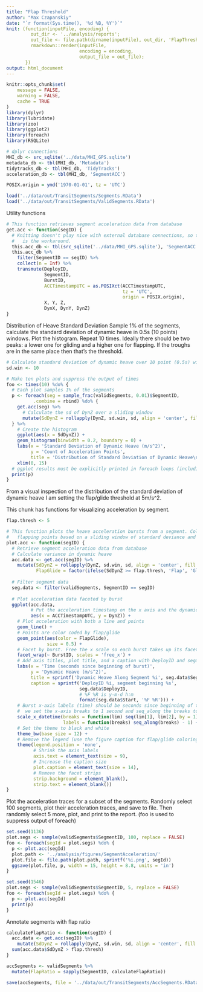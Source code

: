 ```yaml
---
title: "Flap Threshold"
author: "Max Czapanskiy"
date: "`r format(Sys.time(), '%d %B, %Y')`"
knit: (function(inputFile, encoding) { 
         out_dir <- '../analysis/reports';
         out_file <- file.path(dirname(inputFile), out_dir, 'FlapThreshold.html');
         rmarkdown::render(inputFile,
                           encoding = encoding, 
                           output_file = out_file);
       })
output: html_document
---
```


```r
knitr::opts_chunk$set(
	message = FALSE,
	warning = FALSE,
	cache = TRUE
)
library(dplyr)
library(lubridate)
library(zoo)
library(ggplot2)
library(foreach)
library(RSQLite)

# dplyr connections
MHI_db <- src_sqlite('../data/MHI_GPS.sqlite')
metadata_db <- tbl(MHI_db, 'Metadata')
tidytracks_db <- tbl(MHI_db, 'TidyTracks')
acceleration_db <- tbl(MHI_db, 'SegmentACC')

POSIX.origin = ymd('1970-01-01', tz = 'UTC')

load('../data/out/TransitSegments/Segments.RData')
load('../data/out/TransitSegments/ValidSegments.RData')
```

Utility functions
```r
# This function retrieves segment acceleration data from database
get.acc <- function(segID) {
  # Knitting doesn't play nice with external database connections, so this
  #   is the workaround.
  this.acc_db <- tbl(src_sqlite('../data/MHI_GPS.sqlite'), 'SegmentACC')
  this.acc_db %>%
    filter(SegmentID == segID) %>%
    collect(n = Inf) %>%
    transmute(DeployID,
              SegmentID,
              BurstID,
              ACCTimestampUTC = as.POSIXct(ACCTimestampUTC,
                                           tz = 'UTC',
                                           origin = POSIX.origin),
              X, Y, Z,
              DynX, DynY, DynZ)
}
```

Distribution of Heave Standard Deviation
Sample 1% of the segments, calculate the standard deviation of dynamic heave in 0.5s (10 points) windows. Plot the histogram. Repeat 10 times. Ideally there should be two peaks: a lower one for gliding and a higher one for flapping. If the troughs are in the same place then that's the threshold.
```r
# Calculate standard deviation of dynamic heave over 10 point (0.5s) window
sd.win <- 10

# Make ten plots and suppress the output of times
foo <- times(10) %do% {
  # Each plot samples 1% of the segments
  p <- foreach(seg = sample_frac(validSegments, 0.01)$SegmentID,
          .combine = rbind) %do% {
    get.acc(seg) %>%
      # Calculate the sd of DynZ over a sliding window
      mutate(SdDynZ = rollapply(DynZ, sd.win, sd, align = 'center', fill = NA))
  } %>%
    # Create the histogram
    ggplot(aes(x = SdDynZ)) +
    geom_histogram(binwidth = 0.2, boundary = 0) +
    labs(x = 'Standard Deviation of Dynamic Heave (m/s^2)',
         y = 'Count of Acceleration Points',
         title = 'Distribution of Standard Deviation of Dynamic Heave\nIndicates a Threshold at 5m/s^2') +
    xlim(0, 15)
  # ggplot results must be explicitly printed in foreach loops (including times)
  print(p)
}
```

From a visual inspection of the distribution of the standard deviation of dynamic heave I am setting the flap/glide threshold at 5m/s^2.

This chunk has functions for visualizing acceleration by segment.

```r
flap.thresh <- 5

# This function plots the heave acceleration bursts from a segment. Color codes 
#   flapping points based on a sliding window of standard deviance and a threshold.
plot.acc <- function(segID) {
  # Retrieve segment acceleration data from database
  # Calculate variance in dynamic heave
  acc.data <- get.acc(segID) %>%
    mutate(SdDynZ = rollapply(DynZ, sd.win, sd, align = 'center', fill = NA),
           FlapGlide = factor(ifelse(SdDynZ >= flap.thresh, 'Flap', 'Glide')))
  
  # Filter segment data
  seg.data <- filter(validSegments, SegmentID == segID)
  
  # Plot acceleration data faceted by burst
  ggplot(acc.data, 
         # Put the acceleration timestamp on the x axis and the dynamic heave on the y
         aes(x = ACCTimestampUTC, y = DynZ)) + 
    # Plot acceleration with both a line and points
    geom_line() + 
    # Points are color coded by flap/glide
    geom_point(aes(color = FlapGlide),
               size = 0.5) + 
    # Facet by burst. Free the x scale so each burst takes up its facet completely.
    facet_wrap(~ BurstID, scales = 'free_x') +
    # Add axis titles, plot title, and a caption with DeployID and segment start time
    labs(x = 'Time (seconds since beginning of burst)', 
         y = 'Dynamic Heave (m/s^2)',
         title = sprintf('Dynamic Heave Along Segment %i', seg.data$SegmentID),
         caption = sprintf('DeployID %i, segment beginning %s',
                           seg.data$DeployID,
                           # %F %R is y-m-d h:m
                           format(seg.data$Start, '%F %R'))) +
    # Burst x-axis labels (time) should be seconds since beginning of the burst. So
    #  we set the x-axis breaks to 1 second and seq_along the breaks to get the labels.
    scale_x_datetime(breaks = function(lim) seq(lim[1], lim[2], by = 1),
                     labels = function(breaks) seq_along(breaks) - 1) +
    # Set the theme to black and white
    theme_bw(base_size = 12) +
    # Remove the legend (use the figure caption for flap/glide coloring)
    theme(legend.position = 'none',
          # Shrink the axis labels
          axis.text = element_text(size = 9),
          # Increase the caption size
          plot.caption = element_text(size = 14),
          # Remove the facet strips
          strip.background = element_blank(),
          strip.text = element_blank())
}
```

Plot the acceleration traces for a subset of the segments. Randomly select 100 segments, plot their acceleration traces, and save to file. Then randomly select 5 more, plot, and print to the report. (foo is used to suppress output of foreach)
```r
set.seed(1136)
plot.segs <- sample(validSegments$SegmentID, 100, replace = FALSE)
foo <- foreach(segId = plot.segs) %do% {
  p <- plot.acc(segId)
  plot.path <- '../analysis/figures/SegmentAcceleration/'
  plot.file <- file.path(plot.path, sprintf('%i.png', segId))
  ggsave(plot.file, p, width = 15, height = 8.8, units = 'in')
}
```

```r
set.seed(1546)
plot.segs <- sample(validSegments$SegmentID, 5, replace = FALSE)
foo <- foreach(segId = plot.segs) %do% {
  p <- plot.acc(segId)
  print(p)
}
```

Annotate segments with flap ratio
```r
calculateFlapRatio <- function(segID) {
  acc.data <- get.acc(segID) %>%
    mutate(SdDynZ = rollapply(DynZ, sd.win, sd, align = 'center', fill = NA))
  sum(acc.data$SdDynZ > flap.thresh)
}

accSegments <- validSegments %>%
  mutate(FlapRatio = sapply(SegmentID, calculateFlapRatio))

save(accSegments, file = '../data/out/TransitSegments/AccSegments.RData')
```
